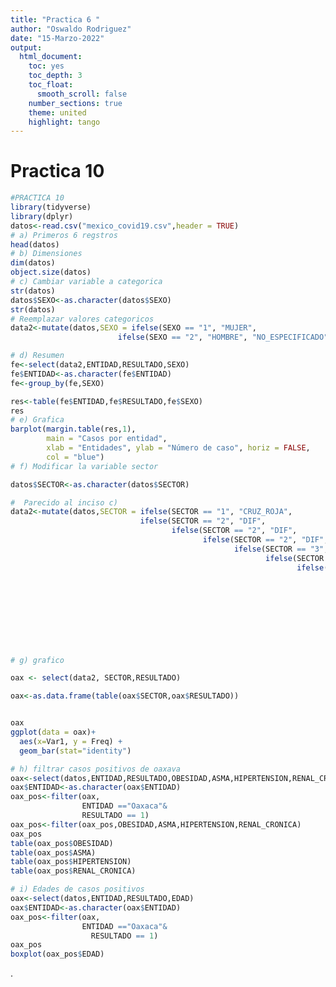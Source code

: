 ```yaml
---
title: "Practica 6 "
author: "Oswaldo Rodriguez"
date: "15-Marzo-2022"
output: 
  html_document:
    toc: yes
    toc_depth: 3
    toc_float:
      smooth_scroll: false
    number_sections: true
    theme: united 
    highlight: tango
---
```


# Practica 10
```r
#PRACTICA 10
library(tidyverse)
library(dplyr)
datos<-read.csv("mexico_covid19.csv",header = TRUE)
# a) Primeros 6 regstros
head(datos)
# b) Dimensiones
dim(datos)
object.size(datos)
# c) Cambiar variable a categorica
str(datos)
datos$SEXO<-as.character(datos$SEXO)
str(datos)
# Reemplazar valores categoricos
data2<-mutate(datos,SEXO = ifelse(SEXO == "1", "MUJER",
                        ifelse(SEXO == "2", "HOMBRE", "NO_ESPECIFICADO")))

# d) Resumen
fe<-select(data2,ENTIDAD,RESULTADO,SEXO)
fe$ENTIDAD<-as.character(fe$ENTIDAD)
fe<-group_by(fe,SEXO)

res<-table(fe$ENTIDAD,fe$RESULTADO,fe$SEXO)                   
res
# e) Grafica
barplot(margin.table(res,1),
        main = "Casos por entidad",
        xlab = "Entidades", ylab = "Número de caso", horiz = FALSE,
        col = "blue")
# f) Modificar la variable sector

datos$SECTOR<-as.character(datos$SECTOR)

#  Parecido al inciso c) 
data2<-mutate(datos,SECTOR = ifelse(SECTOR == "1", "CRUZ_ROJA",
                             ifelse(SECTOR == "2", "DIF", 
                                    ifelse(SECTOR == "2", "DIF", 
                                           ifelse(SECTOR == "2", "DIF", 
                                                  ifelse(SECTOR == "3", "ESTATAL", 
                                                         ifelse(SECTOR == "4", "ESTATAL", 
                                                                ifelse(SECTOR == "5", "IMSS_BIENESTAR",  
                                                                       ifelse(SECTOR == "6", "ISSSTE", 
                                                                              ifelse(SECTOR == "7", "MUNICIPAL", 
                                                                                     ifelse(SECTOR == "8", "PEMEX", 
                                                                                            ifelse(SECTOR == "9", "PRIVADA", 
                                                                                                   ifelse(SECTOR == "10", "SEDENA", 
                                                                                                          ifelse(SECTOR == "11", "SEMAR", 
                                                                                                                 ifelse(SECTOR == "12", "SSA", 
                                                                                                                        ifelse(SECTOR == "13", "UNIVERSITARIO", "NO_ESPECIFICADO"))))))))))))))))

# g) grafico

oax <- select(data2, SECTOR,RESULTADO)

oax<-as.data.frame(table(oax$SECTOR,oax$RESULTADO))


oax
ggplot(data = oax)+
  aes(x=Var1, y = Freq) + 
  geom_bar(stat="identity")

# h) filtrar casos positivos de oaxava
oax<-select(datos,ENTIDAD,RESULTADO,OBESIDAD,ASMA,HIPERTENSION,RENAL_CRONICA)
oax$ENTIDAD<-as.character(oax$ENTIDAD)
oax_pos<-filter(oax,
                ENTIDAD =="Oaxaca"&
                RESULTADO == 1)
oax_pos<-filter(oax_pos,OBESIDAD,ASMA,HIPERTENSION,RENAL_CRONICA)
oax_pos
table(oax_pos$OBESIDAD)
table(oax_pos$ASMA)
table(oax_pos$HIPERTENSION)
table(oax_pos$RENAL_CRONICA)

# i) Edades de casos positivos 
oax<-select(datos,ENTIDAD,RESULTADO,EDAD)
oax$ENTIDAD<-as.character(oax$ENTIDAD)
oax_pos<-filter(oax,
                ENTIDAD =="Oaxaca"&
                  RESULTADO == 1)
oax_pos
boxplot(oax_pos$EDAD)
```

.
